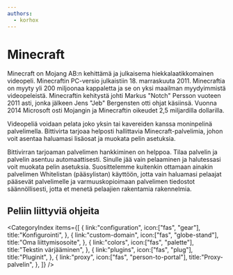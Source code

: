 ```yaml
---
authors:
  - korhox
---
```


# Minecraft

Minecraft on Mojang AB:n kehittämä ja julkaisema hiekkalaatikkomainen videopeli. Minecraftin PC-versio julkaistiin 18. marraskuuta 2011. Minecraftia on myyty yli 200 miljoonaa kappaletta ja se on yksi maailman myydyimmistä videopeleistä. Minecraftin kehitystä johti Markus "Notch" Persson vuoteen 2011 asti, jonka jälkeen Jens "Jeb" Bergensten otti ohjat käsiinsä. Vuonna 2014 Microsoft osti Mojangin ja Minecraftin oikeudet 2,5 miljardilla dollarilla.

Videopeliä voidaan pelata joko yksin tai kavereiden kanssa moninpelinä palvelimella. Bittivirta tarjoaa helposti hallittavia Minecraft-palvelimia, johon voit asentaa haluamasi lisäosat ja muokata pelin asetuksia.

Bittivirran tarjoaman palvelimen hankkiminen on helppoa. Tilaa palvelin ja palvelin asentuu automaattisesti. Sinulle jää vain pelaaminen ja halutessasi voit muokata pelin asetuksia. Suosittelemme kuitenkin ottamaan ainakin palvelimen Whitelistan (pääsylistan) käyttöön, jotta vain haluamasi pelaajat pääsevät palvelimelle ja varmuuskopioimaan palvelimen tiedostot säännöllisesti, jotta et menetä pelaajien rakentamia rakennelmia.

## Peliin liittyviä ohjeita

<CategoryIndex items={[
  {
    link:"configuration",
    icon:["fas", "gear"],
    title:"Konfigurointi",
  },
  {
    link:"custom-domain",
    icon:["fas", "globe-stand"],
    title:"Oma liittymisosoite",
  },
  {
    link:"colors",
    icon:["fas", "palette"],
    title:"Tekstin värjääminen",
  },
  {
    link:"plugins",
    icon:["fas", "plug"],
    title:"Pluginit",
  },
  {
    link:"proxy",
    icon:["fas", "person-to-portal"],
    title:"Proxy-palvelin",
  },
]} />
